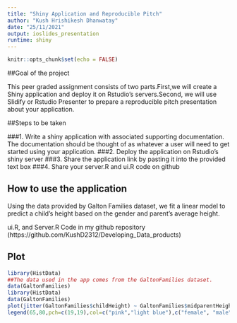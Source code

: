 ```yaml
---
title: "Shiny Application and Reproducible Pitch"
author: "Kush Hrishikesh Dhanwatay"
date: "25/11/2021"
output: ioslides_presentation
runtime: shiny
---
```


```r
knitr::opts_chunk$set(echo = FALSE)
```

##Goal of the project

This peer graded assignment consists of two parts.First,we will create a Shiny application and deploy it on Rstudio's servers.Second, we will use Slidify or Rstudio Presenter to prepare a reproducible pitch presentation about your application.

##Steps to be taken

###1. Write a shiny application with associated supporting documentation. The documentation should be thought of as whatever a user will need to get started using your application.
###2. Deploy the application on Rstudio's shiny server
###3. Share the application link by pasting it into the provided text box
###4. Share your server.R and ui.R code on github

## How to use the application

Using the data provided by Galton Families dataset, we fit a linear model to predict a child's height based on the gender and parent's average height.


ui.R, and Server.R Code in my github repository (https://github.com/KushD2312/Developing_Data_products)

## Plot
```r
library(HistData)
##The data used in the app comes from the GaltonFamilies dataset. 
data(GaltonFamilies)
library(HistData)
data(GaltonFamilies)
plot(jitter(GaltonFamilies$childHeight) ~ GaltonFamilies$midparentHeight,xlab="Average Height of the Parents (in inches)",ylab="Height of the Child (in inches)",main="Scatterplot of Galton Family Data",pch=19,frame.plot=FALSE,col=ifelse(GaltonFamilies$gender=="female", "pink", "light blue"))
legend(65,80,pch=c(19,19),col=c("pink","light blue"),c("female", "male"),bty="o",cex=.8)
```
